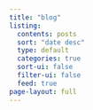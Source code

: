 ```yaml
---
title: "blog"
listing:
  contents: posts
  sort: "date desc"
  type: default
  categories: true
  sort-ui: false
  filter-ui: false
  feed: true
page-layout: full
---
```


